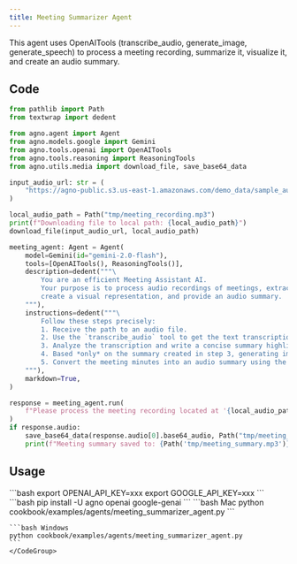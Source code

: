 ```yaml
---
title: Meeting Summarizer Agent
---
```


This agent uses OpenAITools (transcribe_audio, generate_image, generate_speech)
to process a meeting recording, summarize it, visualize it, and create an audio summary.

## Code

```python cookbook/examples/agents/meeting_summarizer_agent.py
from pathlib import Path
from textwrap import dedent

from agno.agent import Agent
from agno.models.google import Gemini
from agno.tools.openai import OpenAITools
from agno.tools.reasoning import ReasoningTools
from agno.utils.media import download_file, save_base64_data

input_audio_url: str = (
    "https://agno-public.s3.us-east-1.amazonaws.com/demo_data/sample_audio.mp3"
)

local_audio_path = Path("tmp/meeting_recording.mp3")
print(f"Downloading file to local path: {local_audio_path}")
download_file(input_audio_url, local_audio_path)

meeting_agent: Agent = Agent(
    model=Gemini(id="gemini-2.0-flash"),
    tools=[OpenAITools(), ReasoningTools()],
    description=dedent("""\
        You are an efficient Meeting Assistant AI.
        Your purpose is to process audio recordings of meetings, extract key information,
        create a visual representation, and provide an audio summary.
    """),
    instructions=dedent("""\
        Follow these steps precisely:
        1. Receive the path to an audio file.
        2. Use the `transcribe_audio` tool to get the text transcription.
        3. Analyze the transcription and write a concise summary highlighting key discussion points, decisions, and action items.
        4. Based *only* on the summary created in step 3, generating important meeting points. This should be a essentially an overview of the summary's content properly ordered and formatted in the form of meeting minutes.
        5. Convert the meeting minutes into an audio summary using the `generate_speech` tool.
    """),
    markdown=True,
)

response = meeting_agent.run(
    f"Please process the meeting recording located at '{local_audio_path}'"
)
if response.audio:
    save_base64_data(response.audio[0].base64_audio, Path("tmp/meeting_summary.mp3"))
    print(f"Meeting summary saved to: {Path('tmp/meeting_summary.mp3')}")

```

## Usage

<Steps>
  <Snippet file="create-venv-step.mdx" />

  <Step title="Set your API key">
    ```bash
    export OPENAI_API_KEY=xxx
    export GOOGLE_API_KEY=xxx
    ```
  </Step>

  <Step title="Install libraries">
    ```bash
    pip install -U agno openai google-genai
    ```
  </Step>

  <Step title="Run Agent">
    <CodeGroup>
    ```bash Mac
    python cookbook/examples/agents/meeting_summarizer_agent.py
    ```

    ```bash Windows
    python cookbook/examples/agents/meeting_summarizer_agent.py
    ```
    </CodeGroup>
  </Step>
</Steps>
